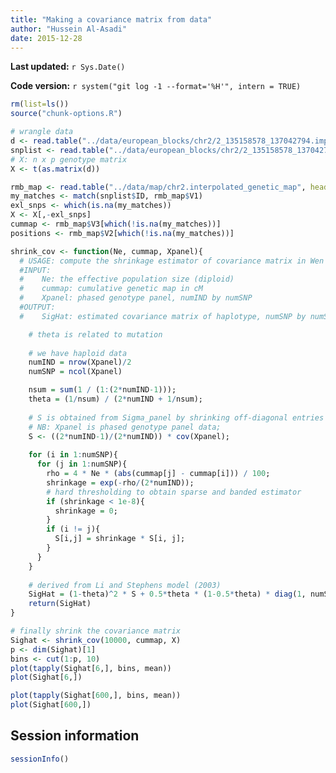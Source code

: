 ```yaml
---
title: "Making a covariance matrix from data"
author: "Hussein Al-Asadi"
date: 2015-12-28
---
```


**Last updated:** `r Sys.Date()`

**Code version:** `r system("git log -1 --format='%H'", intern = TRUE)`

```r
rm(list=ls())
source("chunk-options.R")
```

```r
# wrangle data
d <- read.table("../data/european_blocks/chr2/2_135158578_137042794.impute.hap", header = F, stringsAsFactors = FALSE)
snplist <- read.table("../data/european_blocks/chr2/2_135158578_137042794.impute.legend", header=T, stringsAsFactors = FALSE)
# X: n x p genotype matrix
X <- t(as.matrix(d))

rmb_map <- read.table("../data/map/chr2.interpolated_genetic_map", header = F, stringsAsFactors = FALSE)
my_matches <- match(snplist$ID, rmb_map$V1)
exl_snps <- which(is.na(my_matches))
X <- X[,-exl_snps]
cummap <- rmb_map$V3[which(!is.na(my_matches))]
positions <- rmb_map$V2[which(!is.na(my_matches))]
```

```r
shrink_cov <- function(Ne, cummap, Xpanel){
  # USAGE: compute the shrinkage estimator of covariance matrix in Wen and Stephens (2010)
  #INPUT:
  #    Ne: the effective population size (diploid)
  #    cummap: cumulative genetic map in cM
  #    Xpanel: phased genotype panel, numIND by numSNP
  #OUTPUT:
  #    SigHat: estimated covariance matrix of haplotype, numSNP by numSNP

    # theta is related to mutation
  
    # we have haploid data
    numIND = nrow(Xpanel)/2
    numSNP = ncol(Xpanel)

    nsum = sum(1 / (1:(2*numIND-1)));
    theta = (1/nsum) / (2*numIND + 1/nsum);
    
    # S is obtained from Sigma_panel by shrinking off-diagonal entries toward 0
    # NB: Xpanel is phased genotype panel data; 
    S <- ((2*numIND-1)/(2*numIND)) * cov(Xpanel);
    
    for (i in 1:numSNP){
      for (j in 1:numSNP){
        rho = 4 * Ne * (abs(cummap[j] - cummap[i])) / 100;
        shrinkage = exp(-rho/(2*numIND));
        # hard thresholding to obtain sparse and banded estimator
        if (shrinkage < 1e-8){
          shrinkage = 0;
        }
        if (i != j){
          S[i,j] = shrinkage * S[i, j];
        }
      }
    }
    
    # derived from Li and Stephens model (2003)
    SigHat = (1-theta)^2 * S + 0.5*theta * (1-0.5*theta) * diag(1, numSNP);
    return(SigHat)
}


```


```r
# finally shrink the covariance matrix
Sighat <- shrink_cov(10000, cummap, X)
p <- dim(Sighat)[1]
bins <- cut(1:p, 10)
plot(tapply(Sighat[6,], bins, mean))
plot(Sighat[6,])

plot(tapply(Sighat[600,], bins, mean))
plot(Sighat[600,])
```

## Session information

```r
sessionInfo()
```
